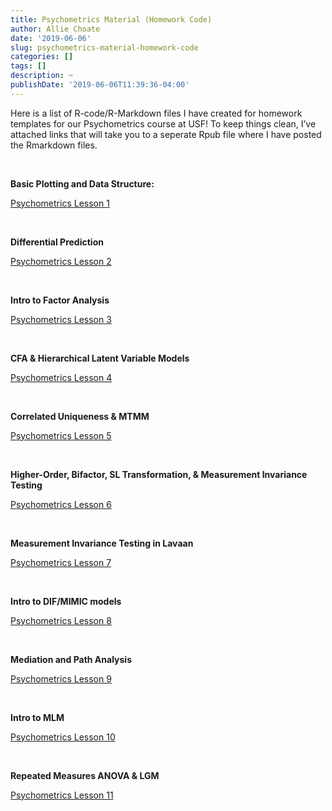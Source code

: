 ```yaml
---
title: Psychometrics Material (Homework Code)
author: Allie Choate
date: '2019-06-06'
slug: psychometrics-material-homework-code
categories: []
tags: []
description: ~
publishDate: '2019-06-06T11:39:36-04:00'
---
```


Here is a list of  R-code/R-Markdown files I have created for homework templates for our Psychometrics course at USF! To keep things clean, I've attached links that will take you to a seperate Rpub file where I have posted the Rmarkdown files. 

<!--more-->


<br>

**Basic Plotting and Data Structure:**

[Psychometrics Lesson 1](http://rpubs.com/alliechoate/502660)

<br>

**Differential Prediction**

[Psychometrics Lesson 2](http://rpubs.com/alliechoate/502715)

<br>

**Intro to Factor Analysis**

[Psychometrics Lesson 3](http://rpubs.com/alliechoate/502714)

<br>

**CFA & Hierarchical Latent Variable Models**

[Psychometrics Lesson 4](http://rpubs.com/alliechoate/502716)

<br>

**Correlated Uniqueness & MTMM**

[Psychometrics Lesson 5](http://rpubs.com/alliechoate/502717)

<br>

**Higher-Order, Bifactor, SL Transformation, & Measurement Invariance Testing**

[Psychometrics Lesson 6](http://rpubs.com/alliechoate/502711)

<br>

**Measurement Invariance Testing in Lavaan**

[Psychometrics Lesson 7](http://rpubs.com/alliechoate/502719)

<br>

**Intro to DIF/MIMIC models**

[Psychometrics Lesson 8](http://rpubs.com/alliechoate/502664)

<br>

**Mediation and Path Analysis**

[Psychometrics Lesson 9](http://rpubs.com/alliechoate/502710)

<br>

**Intro to MLM**

[Psychometrics Lesson 10](http://rpubs.com/alliechoate/502708)

<br>

**Repeated Measures ANOVA & LGM**

[Psychometrics Lesson 11](http://rpubs.com/alliechoate/502658)


